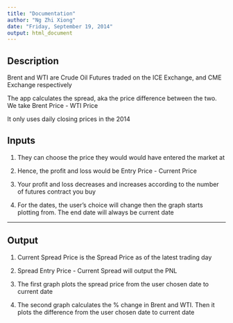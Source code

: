 ```yaml
---
title: "Documentation"
author: "Ng Zhi Xiong"
date: "Friday, September 19, 2014"
output: html_document
---
```


## Description

Brent and WTI are Crude Oil Futures traded on the ICE Exchange, and CME Exchange respectively

The app calculates the spread, aka the price difference between the two. We take Brent Price - WTI Price

It only uses daily closing prices in the 2014


## Inputs

1. They can choose the price they would would have entered the market at

2. Hence, the profit and loss would be Entry Price - Current Price

3. Your profit and loss decreases and increases according to the number of futures contract you buy

4. For the dates, the user's choice will change then the graph starts plotting from. The end date will always be current date



---
## Output


1. Current Spread Price is the Spread Price as of the latest trading day

2. Spread Entry Price - Current Spread will output the PNL

3. The first graph plots the spread price from the user chosen date to current date

4. The second graph calculates the % change in Brent and WTI. Then it plots the difference from the user chosen date to current date


